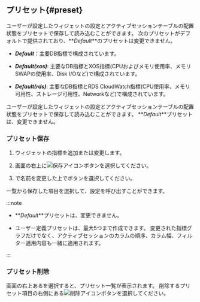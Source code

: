## プリセット{#preset}

<InDoc product="postgresql,mysql">

ユーザーが設定したウィジェットの設定とアクティブセッションテーブルの配置状態をプリセットで保存して読み込むことができます。 次のプリセットがデフォルトで提供されており、**_Default_**のプリセットは変更できません。

<ImgLang img='db-preset-list.png' desc='プリセット' />

- **_Default_**：主要DB指標で構成されています。

- **_Default(xos)_**: 主要なDB指標とXOS指標(CPUおよびメモリ使用率、メモリSWAPの使用率、Disk I/Oなど)で構成されています。

- **_Default(rds)_**: 主要なDB指標とRDS CloudWatch指標(CPU使用率、メモリ可用性、ストレージ可用性、Networkなど)で構成されています。

</InDoc>

<InDoc product="redis,mongodb">

ユーザーが設定したウィジェットの設定とアクティブセッションテーブルの配置状態をプリセットで保存して読み込むことができます。 **_Default_**プリセットは、変更できません。

<ImgLang img='db-dashboard-preset.png' desc='プリセット' />

</InDoc>

### プリセット保存

1. ウィジェットの指標を追加または変更します。

2. 画面の右上に![保存アイコン](/img/ic-save.svg)ボタンを選択してください。 

3. <Cmdname sid="save_preset" className="uitext" />で名前を変更した上で<Cmdname sid="save" className="uitext" />ボタンを選択してください。

<Cmdname sid="preset" className="uitext" />一覧から保存した項目を選択して、設定を呼び出すことができます。

:::note

- **_Default_**プリセットは、変更できません。 

- ユーザー定義プリセットは、最大5つまで作成できます。 変更された指標グラフだけでなく、アクティブセッションのカラムの順序、カラム幅、フィルター適用内容も一緒に適用されます。

:::

### プリセット削除

画面の右上ある<Cmdname sid="preset" className="uitext" />を選択すると、プリセット一覧が表示されます。 削除するプリセット項目の右側にある![削除アイコン](/img/ico-remove.svg)ボタンを選択してください。
